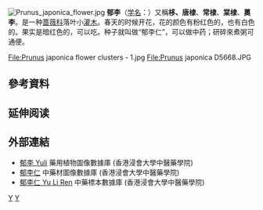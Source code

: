 {{Speciesbox
| parent = Prunus sect. Microcerasus
| taxon = Prunus japonica
| image = Prunus_japonica_SZ90.jpg
| binomial_authority = Thunb.
}}

[[File:Prunus_japonica_flower.jpg|thumb]]
'''郁李'''（[[学名|学名]]：''{{lang|la|Prunus japonica}}''）又稱'''栘、唐棣'''、'''常棣'''、'''棠棣'''、'''薁李'''。是一种[[蔷薇科|蔷薇科]]落叶小[[灌木|灌木]]。春天的时候开花，花的颜色有粉红色的，也有白色的。果实是暗红色的，可以吃。种子就叫做“郁李仁”，可以做中药；研碎來煮粥可通便。

<gallery>
File:Prunus japonica flower clusters - 1.jpg
File:Prunus japonica D5668.JPG
</gallery>

== 參考資料 ==
{{reflist}}

== 延伸阅读 ==
{{Wikisource further reading}}

==外部連結==	
* [http://libproject.hkbu.edu.hk/was40/detail?lang=ch&channelid=1288&searchword=herb_id=D00100 郁李 Yuli] {{Wayback|url=http://libproject.hkbu.edu.hk/was40/detail?lang=ch&channelid=1288&searchword=herb_id=D00100 |date=20130927142052 }} 藥用植物圖像數據庫 (香港浸會大學中醫藥學院) {{zh}}{{en}}
*[https://sys01.lib.hkbu.edu.hk/cmed/mmid/detail.php?pid=B00221 郁李仁] 中藥材圖像數據庫  (香港浸會大學中醫藥學院) {{zh}}{{en}} 
* [http://libproject.hkbu.edu.hk/was40/detail?channelid=44273&searchword=herb_id=D00641 郁李仁 Yu Li Ren] {{Wayback|url=http://libproject.hkbu.edu.hk/was40/detail?channelid=44273&searchword=herb_id=D00641 |date=20130929021229 }} 中藥標本數據庫 (香港浸會大學中醫藥學院) {{zh-hant}}{{en}}

{{Taxonbar}}

[[Category:李属|Y]]
[[Category:矮生樱组|Y]]